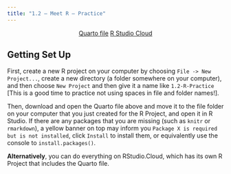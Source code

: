 ```yaml
---
title: "1.2 — Meet R — Practice"
---
```


<p style="text-align:center"><a target="_blank" href="https://metricsF22.classes.ryansafner.com/files/r-qmd/1_2_meet_r.qmd"><span class="btn btn-primary btn-lg"><i class="fas fa-file-archive"></i> Quarto file</a></span> <a target="_blank" href="https://rstudio.cloud/spaces/270168/content/4361230"><span class="btn btn-primary btn-lg"><i class="fas fa-cloud"></i> R Studio Cloud</a></span></p>

## Getting Set Up

First, create a new R project on your computer by choosing `File -> New Project...`, create a new directory (a folder somewhere on your computer), and then choose `New Project` and then give it a name like `1.2-R-Practice` [This is a good time to practice not using spaces in file and folder names!].

Then, download and open the Quarto file above and move it to the file folder on your computer that you just created for the R Project, and open it in R Studio. If there are any packages that you are missing (such as `knitr` or `rmarkdown`), a yellow banner on top may inform you `Package X is required but is not installed`, click `Install` to install them, or equivalently use the console to `install.packages()`.

**Alternatively**, you can do everything on RStudio.Cloud, which has its own R Project that includes the Quarto file. 

